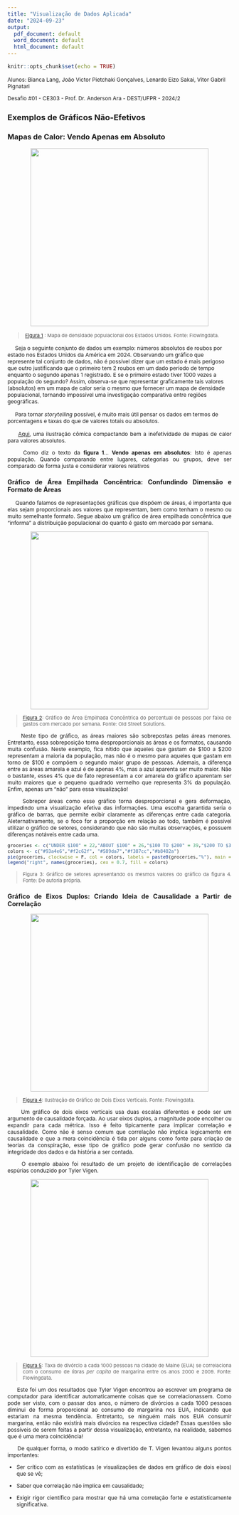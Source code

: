 ```yaml
---
title: "Visualização de Dados Aplicada"
date: "2024-09-23"
output:
  pdf_document: default
  word_document: default
  html_document: default
---
```


```r
knitr::opts_chunk$set(echo = TRUE)
```
<style>
h2{font-size: 18}
</style>
<p>

::: {align="right" style="font-size: 12px;"}
Alunos: Bianca Lang, João Victor Pietchaki Gonçalves, Lenardo Eizo Sakai, Vitor Gabril Pignatari <br> 
:::

::: {align="right" style="font-size: 12px;"}
Desafio #01 - CE303 - Prof. Dr. Anderson Ara - DEST/UFPR - 2024/2
:::

## Exemplos de Gráficos Não-Efetivos

### Mapas de Calor: Vendo Apenas em Absoluto

<center><img src="https://i0.wp.com/flowingdata.com/wp-content/uploads/2017/02/Absolutes.png?resize=768%2C567&amp;quality=100&amp;ssl=1" width="400px"/></center>

> ::: {align="center" style="font-size: 11px;"}
>[ Figura 1](https://flowingdata.com/2017/02/09/how-to-spot-visualization-lies/) : Mapa de densidade populacional dos Estados Unidos. Fonte: Flowingdata.
> :::

<p>

::: {align="justify" style="font-size: 12px;"}
     Seja o seguinte conjunto de dados um exemplo: números absolutos de roubos por estado nos Estados Unidos da América em 2024. Observando um gráfico que represente tal conjunto de dados, não é possível dizer que um estado é mais perigoso que outro justificando que o primeiro tem 2 roubos em um dado período de tempo enquanto o segundo apenas 1 registrado. E se o primeiro estado tiver 1000 vezes a população do segundo? Assim, observa-se que representar graficamente tais valores (absolutos) em um mapa de calor seria o mesmo que fornecer um mapa de densidade populacional, tornando impossível uma investigação comparativa entre regiões geográficas.
:::

<p>

::: {align="justify" style="font-size: 12px;"}
     Para tornar *storytelling* possível, é muito mais útil pensar os dados em termos de porcentagens e taxas do que de valores totais ou absolutos.
:::

<p>

<div align="justify" style="font-size: 12px;">

     [Aqui](https://xkcd.com/1138/), uma ilustração cômica compactando bem a inefetividade de mapas de calor para valores absolutos.

<p>

::: {align="justify" style="font-size: 12px;"}
     Como diz o texto da **figura 1**... **Vendo apenas em absolutos**: Isto é apenas população. Quando comparando entre lugares, categorias ou grupos, deve ser comparado de forma justa e considerar valores relativos
:::

### Gráfico de Área Empilhada Concêntrica: Confundindo Dimensão e Formato de Áreas

<p>

::: {align="justify" style="font-size: 12px;"}
     Quando falamos de representações gráficas que dispõem de áreas, é importante que elas sejam proporcionais aos valores que representam, bem como tenham o mesmo ou muito semelhante formato. Segue abaixo um gráfico de área empilhada concêntrica que "informa" a distribuição populacional do quanto é gasto em mercado por semana.
:::

<p>

<center><img src="https://www.oldstreetsolutions.com/wp-content/uploads/2021/05/Groceries-Weird-Chart.jpg" width="400px"/></center>

> ::: {align="center" style="font-size: 11px;"}
> [Figura 2](https://www.oldstreetsolutions.com/good-and-bad-data-visualization): Gráfico de Área Empilhada Concêntrica do percentual de pessoas por faixa de gastos com mercado por semana. Fonte: Old Street Solutions.
> :::

<p>

::: {align="justify" style="font-size: 12px;"}
     Neste tipo de gráfico, as áreas maiores são sobrepostas pelas áreas menores. Entretanto, essa sobreposição torna desproporcionais as áreas e os formatos, causando muita confusão. Neste exemplo, fica nítido que aqueles que gastam de \$100 a \$200 representam a maioria da população, mas não é o mesmo para aqueles que gastam em torno de \$100 e compõem o segundo maior grupo de pessoas. Ademais, a diferença entre as áreas amarela e azul é de apenas 4%, mas a azul aparenta ser muito maior. Não o bastante, esses 4% que de fato representam a cor amarela do gráfico aparentam ser muito maiores que o pequeno quadrado vermelho que representa 3% da população. Enfim, apenas um "não" para essa visualização!
:::

<p>

::: {align="justify" style="font-size: 12px;"}
     Sobrepor áreas como esse gráfico torna desproporcional e gera deformação, impedindo uma visualização efetiva das informações. Uma escolha  garantida seria o gráfico de barras, que permite exibir claramente as diferenças entre cada categoria. Aleternativamente, se o foco for a proporção em relação ao todo, também é possível utilizar o gráfico de setores, considerando que não são muitas observações, e possuem diferenças notáveis entre cada uma.
     
:::
```r
groceries <- c("UNDER $100" = 22,"ABOUT $100" = 26,"$100 TO $200" = 39,"$200 TO $300" = 10,"MORE THAN $300" = 3)
colors <- c("#93a4e6","#f2c62f", "#589da7","#f387cc","#b8402a")
pie(groceries, clockwise = F, col = colors, labels = paste0(groceries,"%"), main = "HOW MUCH DO YOU SPEND ON GROCERIES EVERY WEEK?")
legend("right", names(groceries), cex = 0.7, fill = colors)

```

> ::: {align="center" style="font-size: 11px;"}
> Figura 3: Gráfico de setores apresentando os mesmos valores do gráfico da figura 4. Fonte: De autoria própria.
> :::

### Gráfico de Eixos Duplos: Criando Ideia de Causalidade a Partir de Correlação

<center><img src="https://i0.wp.com/flowingdata.com/wp-content/uploads/2017/02/Dual-axes.png?resize=768%2C410&amp;quality=100&amp;ssl=1" width="400px"/></center>

> ::: {align="center" style="font-size: 11px;"}
> [Figura 4](https://flowingdata.com/2017/02/09/how-to-spot-visualization-lies/): Ilustração de Gráfico de Dois Eixos Verticais. Fonte: Flowingdata.
> :::

<p>

::: {align="justify" style="font-size: 12px;"}
     Um gráfico de dois eixos verticais usa duas escalas diferentes e pode ser um argumento de causalidade forçada. Ao usar eixos duplos, a magnitude pode encolher ou expandir para cada métrica. Isso é feito tipicamente para implicar correlação e causalidade. Como não é senso comum que correlação não implica logicamente em causalidade e que a mera coincidência é tida por alguns como fonte para criação de teorias da conspiração, esse tipo de gráfico pode gerar confusão no sentido da integridade dos dados e da história a ser contada.
:::

<p>

::: {align="justify" style="font-size: 12px;"}
     O exemplo abaixo foi resultado de um projeto de identificação de correlações espúrias conduzido por Tyler Vigen.
:::

<p>

<center><img src="https://i0.wp.com/flowingdata.com/wp-content/uploads/2014/05/Divorce-rate-in-Maine-vs-margarine.png?w=703&amp;quality=100&amp;ssl=1" width="400px"/></center>

> ::: {align="center" style="font-size: 11px;"}
> [Figura 5](https://flowingdata.com/2014/05/12/random-things-that-correlate/): Taxa de divórcio a cada 1000 pessoas na cidade de Maine (EUA) se correlaciona com o consumo de libras *per capita* de margarina entre os anos 2000 e 2009. Fonte: Flowingdata.
> :::

<p>

::: {align="justify" style="font-size: 12px;"}
     Este foi um dos resultados que Tyler Vigen encontrou ao escrever um programa de computador para identificar automaticamente coisas que se correlacionassem. Como pode ser visto, com o passar dos anos, o número de divórcios a cada 1000 pessoas diminui de forma proporcional ao consumo de margarina nos EUA,  indicando que estariam na mesma tendência. Entretanto, se ninguém mais nos EUA consumir margarina, então não existirá mais divórcios na respectiva cidade? Essas questões são possíveis de serem feitas a partir dessa visualização, entretanto, na realidade, sabemos que é uma mera coincidência!
:::

<p>

::: {align="justify" style="font-size: 12px;"}
     De qualquer forma, o modo satírico e divertido de T. Vigen levantou alguns pontos importantes:
:::

<p>

-   ::: {style="font-size: 12px;"}
    Ser crítico com as estatísticas (e visualizações de dados em gráfico de dois eixos) que se vê;
    :::

-   ::: {style="font-size: 12px;"}
    Saber que correlação não implica em causalidade;
    :::

-   ::: {style="font-size: 12px;"}
    Exigir rigor científico para mostrar que há uma correlação forte e estatisticamente significativa.
    :::